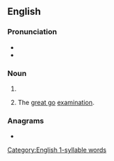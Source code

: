 {{also|Greats}}
==English==
{{also|Greats}}

===Pronunciation===
* {{IPA|/ɡɹeɪts/|lang=en}}
* {{homophones|grates|lang=en}}

===Noun===
{{head|en|noun plural form}}

# {{plural of|great|lang=en}}
# {{lb|en|UK|slang|universities|dated}} The [[great go]] [[examination]].

===Anagrams===
* {{anagrams|en|'Gaters|Stager|Strega|gaster|grates|ragest|retags|stager|targes}}

[[Category:English 1-syllable words]]